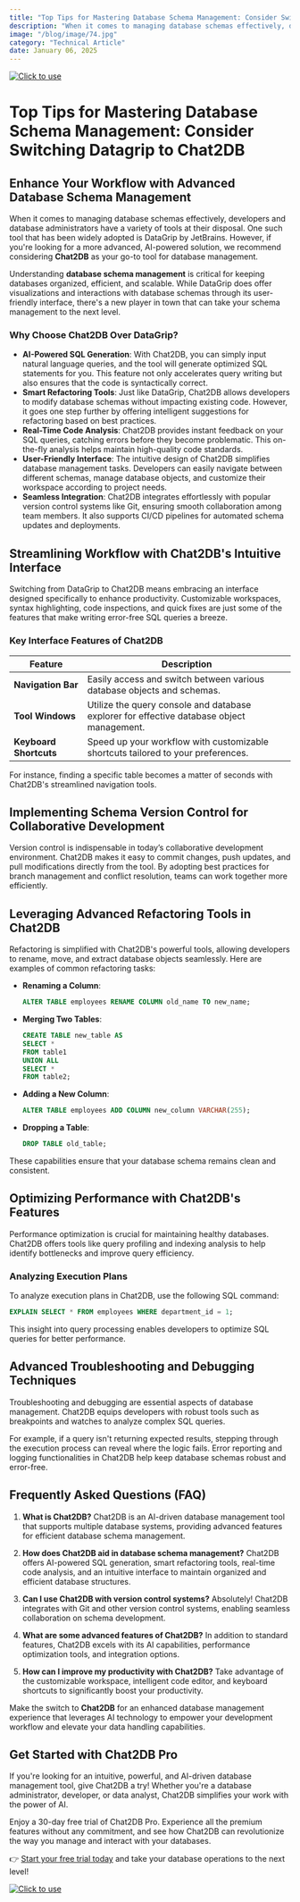```yaml
---
title: "Top Tips for Mastering Database Schema Management: Consider Switching Datagrip to Chat2DB"
description: "When it comes to managing database schemas effectively, developers and database administrators have a variety of tools at their disposal. One such tool that has been widely adopted is DataGrip by JetBrains."
image: "/blog/image/74.jpg"
category: "Technical Article"
date: January 06, 2025
---
```

[![Click to use](/image/blog/bg/chat2db1.png)](https://app.chat2db.ai/)
# Top Tips for Mastering Database Schema Management: Consider Switching Datagrip to Chat2DB


<Authors date="January 06, 2025">
  <Author name="Rowan Hill" link="https://chat2db.ai" />
</Authors>

## Enhance Your Workflow with Advanced Database Schema Management

When it comes to managing database schemas effectively, developers and database administrators have a variety of tools at their disposal. One such tool that has been widely adopted is DataGrip by JetBrains. However, if you're looking for a more advanced, AI-powered solution, we recommend considering **Chat2DB** as your go-to tool for database management.

Understanding **database schema management** is critical for keeping databases organized, efficient, and scalable. While DataGrip does offer visualizations and interactions with database schemas through its user-friendly interface, there's a new player in town that can take your schema management to the next level.

### Why Choose Chat2DB Over DataGrip?

- **AI-Powered SQL Generation**: With Chat2DB, you can simply input natural language queries, and the tool will generate optimized SQL statements for you. This feature not only accelerates query writing but also ensures that the code is syntactically correct.
- **Smart Refactoring Tools**: Just like DataGrip, Chat2DB allows developers to modify database schemas without impacting existing code. However, it goes one step further by offering intelligent suggestions for refactoring based on best practices.
- **Real-Time Code Analysis**: Chat2DB provides instant feedback on your SQL queries, catching errors before they become problematic. This on-the-fly analysis helps maintain high-quality code standards.
- **User-Friendly Interface**: The intuitive design of Chat2DB simplifies database management tasks. Developers can easily navigate between different schemas, manage database objects, and customize their workspace according to project needs.
- **Seamless Integration**: Chat2DB integrates effortlessly with popular version control systems like Git, ensuring smooth collaboration among team members. It also supports CI/CD pipelines for automated schema updates and deployments.

## Streamlining Workflow with Chat2DB's Intuitive Interface

Switching from DataGrip to Chat2DB means embracing an interface designed specifically to enhance productivity. Customizable workspaces, syntax highlighting, code inspections, and quick fixes are just some of the features that make writing error-free SQL queries a breeze.

### Key Interface Features of Chat2DB

| Feature               | Description                                                                                          |
|-----------------------|------------------------------------------------------------------------------------------------------|
| **Navigation Bar**    | Easily access and switch between various database objects and schemas.                                |
| **Tool Windows**      | Utilize the query console and database explorer for effective database object management.             |
| **Keyboard Shortcuts**| Speed up your workflow with customizable shortcuts tailored to your preferences.                     |

For instance, finding a specific table becomes a matter of seconds with Chat2DB's streamlined navigation tools.

## Implementing Schema Version Control for Collaborative Development

Version control is indispensable in today’s collaborative development environment. Chat2DB makes it easy to commit changes, push updates, and pull modifications directly from the tool. By adopting best practices for branch management and conflict resolution, teams can work together more efficiently.

## Leveraging Advanced Refactoring Tools in Chat2DB

Refactoring is simplified with Chat2DB's powerful tools, allowing developers to rename, move, and extract database objects seamlessly. Here are examples of common refactoring tasks:

- **Renaming a Column**:
  ```sql
  ALTER TABLE employees RENAME COLUMN old_name TO new_name;
  ```

- **Merging Two Tables**:
  ```sql
  CREATE TABLE new_table AS
  SELECT *
  FROM table1
  UNION ALL
  SELECT *
  FROM table2;
  ```

- **Adding a New Column**:
  ```sql
  ALTER TABLE employees ADD COLUMN new_column VARCHAR(255);
  ```

- **Dropping a Table**:
  ```sql
  DROP TABLE old_table;
  ```

These capabilities ensure that your database schema remains clean and consistent.

## Optimizing Performance with Chat2DB's Features

Performance optimization is crucial for maintaining healthy databases. Chat2DB offers tools like query profiling and indexing analysis to help identify bottlenecks and improve query efficiency.

### Analyzing Execution Plans

To analyze execution plans in Chat2DB, use the following SQL command:
```sql
EXPLAIN SELECT * FROM employees WHERE department_id = 1;
```
This insight into query processing enables developers to optimize SQL queries for better performance.

## Advanced Troubleshooting and Debugging Techniques

Troubleshooting and debugging are essential aspects of database management. Chat2DB equips developers with robust tools such as breakpoints and watches to analyze complex SQL queries.

For example, if a query isn't returning expected results, stepping through the execution process can reveal where the logic fails. Error reporting and logging functionalities in Chat2DB help keep database schemas robust and error-free.

## Frequently Asked Questions (FAQ)

1. **What is Chat2DB?**
   Chat2DB is an AI-driven database management tool that supports multiple database systems, providing advanced features for efficient database schema management.

2. **How does Chat2DB aid in database schema management?**
   Chat2DB offers AI-powered SQL generation, smart refactoring tools, real-time code analysis, and an intuitive interface to maintain organized and efficient database structures.

3. **Can I use Chat2DB with version control systems?**
   Absolutely! Chat2DB integrates with Git and other version control systems, enabling seamless collaboration on schema development.

4. **What are some advanced features of Chat2DB?**
   In addition to standard features, Chat2DB excels with its AI capabilities, performance optimization tools, and integration options.

5. **How can I improve my productivity with Chat2DB?**
   Take advantage of the customizable workspace, intelligent code editor, and keyboard shortcuts to significantly boost your productivity.

Make the switch to **Chat2DB** for an enhanced database management experience that leverages AI technology to empower your development workflow and elevate your data handling capabilities.

## Get Started with Chat2DB Pro

If you're looking for an intuitive, powerful, and AI-driven database management tool, give Chat2DB a try! Whether you're a database administrator, developer, or data analyst, Chat2DB simplifies your work with the power of AI.

Enjoy a 30-day free trial of Chat2DB Pro. Experience all the premium features without any commitment, and see how Chat2DB can revolutionize the way you manage and interact with your databases.

👉 [Start your free trial today](https://app.chat2db.ai/) and take your database operations to the next level!

[![Click to use](/image/blog/bg/chat2db.jpg)](https://app.chat2db.ai/)